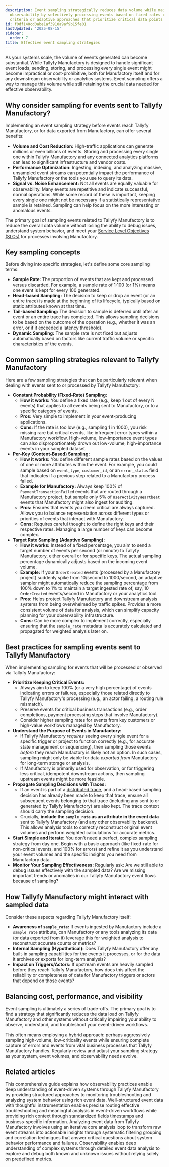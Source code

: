 ```yaml
---
description: Event sampling strategically reduces data volume while maintaining system
  observability by selectively processing events based on fixed rates content-based
  criteria or adaptive approaches that prioritize critical data points and error scenarios.
id: f0df140cd0abe1af3910a9af9b15fe01
lastUpdated: '2025-08-15'
sidebar:
  order: 7
title: Effective event sampling strategies
---
```


As your systems scale, the volume of events generated can become substantial. While Tallyfy Manufactory is designed to handle significant event loads, sending, storing, and processing every single event might become impractical or cost-prohibitive, both for Manufactory itself and for any downstream observability or analytics systems. Event sampling offers a way to manage this volume while still retaining the crucial data needed for effective observability.

## Why consider sampling for events sent to Tallyfy Manufactory?

Implementing an event sampling strategy before events reach Tallyfy Manufactory, or for data exported from Manufactory, can offer several benefits:

*   **Volume and Cost Reduction:** High-traffic applications can generate millions or even billions of events. Storing and processing every single one within Tallyfy Manufactory and any connected analytics platforms can lead to significant infrastructure and vendor costs.
*   **Performance Optimization:** Ingesting, indexing, and analyzing massive, unsampled event streams can potentially impact the performance of Tallyfy Manufactory or the tools you use to query its data.
*   **Signal vs. Noise Enhancement:** Not all events are equally valuable for observability. Many events are repetitive and indicate successful, normal operations. While some record of these is important, keeping every single one might not be necessary if a statistically representative sample is retained. Sampling can help focus on the more interesting or anomalous events.

The primary goal of sampling events related to Tallyfy Manufactory is to reduce the overall data volume without losing the ability to debug issues, understand system behavior, and meet your [Service Level Objectives (SLOs)](/products/manufactory/best-practices/setting-up-alerts-and-slos/) for processes involving Manufactory.

## Key sampling concepts

Before diving into specific strategies, let's define some core sampling terms:

*   **Sample Rate:** The proportion of events that are kept and processed versus discarded. For example, a sample rate of 1:100 (or 1%) means one event is kept for every 100 generated.
*   **Head-based Sampling:** The decision to keep or drop an event (or an entire trace) is made at the beginning of its lifecycle, typically based on static attributes known at that time.
*   **Tail-based Sampling:** The decision to sample is deferred until after an event or an entire trace has completed. This allows sampling decisions to be based on the outcome of the operation (e.g., whether it was an error, or if it exceeded a latency threshold).
*   **Dynamic Sampling:** The sample rate is not fixed but adjusts automatically based on factors like current traffic volume or specific characteristics of the events.

## Common sampling strategies relevant to Tallyfy Manufactory

Here are a few sampling strategies that can be particularly relevant when dealing with events sent to or processed by Tallyfy Manufactory:

*   **Constant Probability (Fixed-Rate) Sampling:**
    *   **How it works:** You define a fixed rate (e.g., keep 1 out of every N events) that applies to all events being sent to Manufactory, or to a specific category of events.
    *   **Pros:** Very simple to implement in your event-producing applications.
    *   **Cons:** If the rate is too low (e.g., sampling 1 in 1000), you risk missing rare but critical events, like infrequent error types within a Manufactory workflow. High-volume, low-importance event types can also disproportionately drown out low-volume, high-importance events in your sampled dataset.
*   **Per-Key (Content-Based) Sampling:**
    *   **How it works:** You define different sample rates based on the values of one or more attributes within the event. For example, you could sample based on `event_type`, `customer_id`, or an `error_status` field that indicates if a previous step related to a Manufactory process failed.
    *   **Example for Manufactory:** Always keep 100% of `PaymentTransactionFailed` events that are routed through a Manufactory project, but sample only 5% of `UserActivityHeartbeat` events that Manufactory might also ingest for auditing.
    *   **Pros:** Ensures that events you deem critical are always captured. Allows you to balance representation across different types or priorities of events that interact with Manufactory.
    *   **Cons:** Requires careful thought to define the right keys and their respective rates. Managing a large number of keys can become complex.
*   **Target Rate Sampling (Adaptive Sampling):**
    *   **How it works:** Instead of a fixed percentage, you aim to send a target number of events per second (or minute) to Tallyfy Manufactory, either overall or for specific keys. The actual sampling percentage dynamically adjusts based on the incoming event volume.
    *   **Example:** If your `OrderCreated` events (processed by a Manufactory project) suddenly spike from 10/second to 1000/second, an adaptive sampler might automatically reduce the sampling percentage from 100% down to 1% to maintain a target ingested rate of, say, 10 `OrderCreated` events/second in Manufactory or your analytics tool.
    *   **Pros:** Helps protect Tallyfy Manufactory and downstream analysis systems from being overwhelmed by traffic spikes. Provides a more consistent volume of data for analysis, which can simplify capacity planning for your observability infrastructure.
    *   **Cons:** Can be more complex to implement correctly, especially ensuring that the `sample_rate` metadata is accurately calculated and propagated for weighted analysis later on.

## Best practices for sampling events sent to Tallyfy Manufactory

When implementing sampling for events that will be processed or observed via Tallyfy Manufactory:

*   **Prioritize Keeping Critical Events:**
    *   Always aim to keep 100% (or a very high percentage) of events indicating errors or failures, especially those related directly to Tallyfy Manufactory's processing (e.g., an actor failing, a routing rule mismatch).
    *   Preserve events for critical business transactions (e.g., order completions, payment processing steps that involve Manufactory).
    *   Consider higher sampling rates for events from key customers or high-value workflows managed by Manufactory.
*   **Understand the Purpose of Events in Manufactory:**
    *   If Tallyfy Manufactory *requires* seeing every single event for a specific trigger or project to function correctly (e.g., for accurate state management or sequencing), then sampling those events *before* they reach Manufactory is likely not an option. In such cases, sampling might only be viable for data *exported from* Manufactory for long-term storage or analysis.
    *   If Manufactory is primarily used for observation, or for triggering less critical, idempotent downstream actions, then sampling upstream events might be more feasible.
*   **Propagate Sampling Decisions with Traces:**
    *   If an event is part of a [distributed trace](/products/manufactory/best-practices/implementing-distributed-tracing/), and a head-based sampling decision has already been made to keep that trace, ensure all subsequent events belonging to that trace (including any sent to or generated by Tallyfy Manufactory) are also kept. The trace context should carry the sampling decision.
    *   Crucially, **include the `sample_rate` as an attribute in the event data** sent to Tallyfy Manufactory (and any other observability backend). This allows analysis tools to correctly reconstruct original event volumes and perform weighted calculations for accurate metrics.
*   **Start Simple and Iterate:** You don't need a perfect, complex sampling strategy from day one. Begin with a basic approach (like fixed-rate for non-critical events, and 100% for errors) and refine it as you understand your event volumes and the specific insights you need from Manufactory data.
*   **Monitor Your Sampling Effectiveness:** Regularly ask: Are we still able to debug issues effectively with the sampled data? Are we missing important trends or anomalies in our Tallyfy Manufactory event flows because of sampling?

## How Tallyfy Manufactory might interact with sampled data

Consider these aspects regarding Tallyfy Manufactory itself:

*   **Awareness of `sample_rate`:** If events ingested by Manufactory include a `sample_rate` attribute, can Manufactory or any tools analyzing its data (or data exported from it) leverage this for weighted analysis to reconstruct accurate counts or metrics?
*   **Internal Sampling (Hypothetical):** Does Tallyfy Manufactory offer any built-in sampling capabilities for the events it processes, or for the data it archives or exports for long-term analysis?
*   **Impact on Triggers/Actors:** If upstream events are heavily sampled before they reach Tallyfy Manufactory, how does this affect the reliability or completeness of data for Manufactory triggers or actors that depend on those events?

## Balancing cost, performance, and visibility

Event sampling is ultimately a series of trade-offs. The primary goal is to find a strategy that significantly reduces the data load on Tallyfy Manufactory and other systems without critically impairing your ability to observe, understand, and troubleshoot your event-driven workflows.

This often means employing a hybrid approach: perhaps aggressively sampling high-volume, low-criticality events while ensuring complete capture of errors and events from vital business processes that Tallyfy Manufactory handles. Regularly review and adjust your sampling strategy as your system, event volumes, and observability needs evolve.


## Related articles
<CardGrid>
<LinkTitleCard header="<b>Manufactory > Introduction to observability best practices</b>" href="/products/manufactory/best-practices/" > This comprehensive guide explains how observability practices enable deep understanding of event-driven systems through Tallyfy Manufactory by providing structured approaches to monitoring troubleshooting and analyzing system behavior using rich event data. </LinkTitleCard>
<LinkTitleCard header="<b>Best Practices > Best practices for instrumenting applications</b>" href="/products/manufactory/best-practices/instrumenting-applications-for-manufactory/" > Well-structured event data with thoughtful instrumentation enables precise routing effective troubleshooting and meaningful analysis in event-driven workflows while providing rich context through standardized fields timestamps and business-specific information. </LinkTitleCard>
<LinkTitleCard header="<b>Best Practices > Analyzing events and deriving insights</b>" href="/products/manufactory/best-practices/analyzing-events-and-deriving-insights/" > Analyzing event data from Tallyfy Manufactory involves using an iterative core analysis loop to transform raw event streams into actionable insights through systematic filtering grouping and correlation techniques that answer critical questions about system behavior performance and failures. </LinkTitleCard>
<LinkTitleCard header="<b>Best Practices > What is observability?</b>" href="/products/manufactory/best-practices/what-is-observability/" > Observability enables deep understanding of complex systems through detailed event data analysis to explore and debug both known and unknown issues without relying solely on predefined metrics. </LinkTitleCard>
</CardGrid>